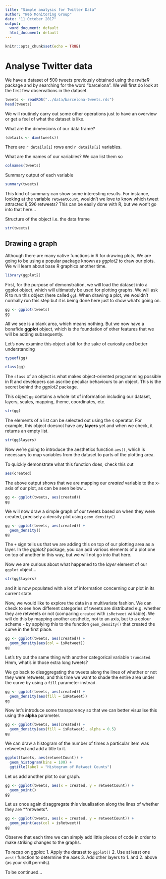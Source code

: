 ```yaml
---
title: "Simple analysis for Twitter Data"
author: "Web Monitoring Group"
date: "11 October 2017"
output:
  word_document: default
  html_document: default
---
```


```r
knitr::opts_chunk$set(echo = TRUE)
```

# Analyse Twitter data  
We have a dataset of 500 tweets previously obtained using the *twitteR* package and by searching for the word "barcelona". We will first do look at the first few observations in the dataset.
```r
tweets <- readRDS("../data/barcelona-tweets.rds")
head(tweets)
```

We will routinely carry out some other operations just to have an overview or get a feel of what the dataset is like.

What are the dimensions of our data frame?
```r
(details <- dim(tweets))
```
There are `r details[1]` rows and `r details[2]` variables.

What are the names of our variables? We can list them so
```r
colnames(tweets)
```

Summary output of each variable
```r
summary(tweets)
```
This kind of summary can show some interesting results. For instance, looking at the variable `retweetCount`, wouldn't we love to know which tweet attracted 8,596 retweets? This can be easily done with R, but we won't go into that here...

Structure of the object i.e. the data frame
```r
str(tweets)
```

## Drawing a graph  
Although there are many native functions in R for drawing plots, We are going to be using a popular package known as *ggplot2* to draw our plots. We will learn about base R graphics another time.
```r
library(ggplot2)
```

First, for the purpose of demonstration, we will load the dataset into a ggplot object, which will ultimately be used for plotting graphs. We will ask R to run this object (here called `gg`). When drawing a plot, we wouldn't normally run this step but it is being done here just to show what's going on.
```r
gg <- ggplot(tweets)
gg
```

All we see is a blank area, which means nothing. But we now have a bonafide **ggplot** object, which is the foundation of other features that we will be adding subsequently.

Let's now examine this object a bit for the sake of curiosity and better understanding
```r
typeof(gg)
```
```r
class(gg)
```
The `class` of an object is what makes object-oriented programming possible in R and developers can ascribe peculiar behaviours to an object. This is the secret behind the *ggplot2* package.

This object `gg` contains a whole lot of information including our dataset, layers, scales, mapping, theme, coordinates, etc.
```r
str(gg)
```

The elements of a list can be selected out using the `$` operator. For example, this object doesnot have any **layers** yet and when we check, it returns an empty list.
```r
str(gg$layers)
```

Now we're going to introduce the aesthetics function `aes()`, which is necessary to map variables from the dataset to parts of the plotting area.

To quickly demonstrate what this function does, check this out
```r
aes(created)
```
The above output shows that we are mapping our *created* variable to the x-axis of our plot, as can be seen below...
```r
gg <- ggplot(tweets, aes(created))
gg
```

We will now draw a simple graph of our tweets based on when they were created, precisely a density plot using `geom_density()`
```r
gg <- ggplot(tweets, aes(created)) + 
  geom_density()
gg
```

The `+` sign tells us that we are adding this on top of our plotting area as a layer. In the *ggplot2* package, you can add various elements of a plot one on top of another in this way, but we will not go into that here.

Now we are curious about what happened to the *layer* element of our `ggplot` object...
```r
str(gg$layers)
```

and it is now populated with a lot of information concerning our plot in its current state.

Now, we would like to explore the data in a multivariate fashion. We can check to see how different categories of tweets are distributed e.g. whether they are retweets or not (comparing `created` with `isRetweet` variable). We will do this by mapping another aesthetic, not to an axis, but to a colour scheme - by applying this to the function `geom_density()` that created the curve in the first place.
```r
gg <- ggplot(tweets, aes(created)) + 
  geom_density(aes(col = isRetweet))
gg
```

Let's try out the same thing with another categorical variable `truncated`. Hmm, what's in those extra long tweets?

We go back to disaggregating the tweets along the lines of whether or not they were retweets, and this time we want to shade the entire area under the curve by using a `fill` parameter instead.
```r
gg <- ggplot(tweets, aes(created)) +
  geom_density(aes(fill = isRetweet))
gg
```

Now let's introduce some transparency so that we can better visualise this using the **alpha** parameter.
```r
gg <- ggplot(tweets, aes(created)) + 
  geom_density(aes(fill = isRetweet), alpha = 0.5)
gg
```

We can draw a histogram of the number of times a particular item was retweeted and add a title to it.
```r
ggplot(tweets, aes(retweetCount)) +
  geom_histogram(bins = 100) +
  ggtitle(label = "Histogram of Retweet Counts")
```


Let us add another plot to our graph.  
```r
gg <- ggplot(tweets, aes(x = created, y = retweetCount)) +
  geom_point()
gg
```

Let us once again disaggregate this visualisation along the lines of whether they are **retweets*.
```r
gg <- ggplot(tweets, aes(x = created, y = retweetCount)) +
  geom_point(aes(col = isRetweet))
gg
```

Observe that each time we can simply add little pieces of code in order to make striking changes to the graphs.

To recap on ggplot:
1. Apply the dataset to `ggplot()`
2. Use at least one `aes()` function to determine the axes
3. Add other layers to 1. and 2. above (as your skill permits).

To be continued...